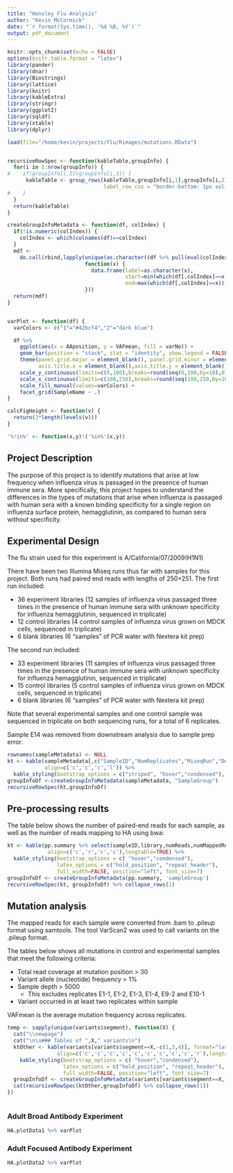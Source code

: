 ```yaml
---
title: "Hensley Flu Analysis"
author: "Kevin McCormick"
date: "`r format(Sys.time(), '%d %B, %Y')`"
output: pdf_document
---
```


```r
knitr::opts_chunk$set(echo = FALSE)
options(knitr.table.format = "latex") 
library(pander)
library(dnar)
library(Biostrings)
library(lattice)
library(knitr)
library(kableExtra)
library(stringr)
library(ggplot2)
library(sqldf)
library(xtable)
library(dplyr)

load(file="/home/kevin/projects/flu/Rimages/mutations.RData")


recursiveRowSpec <- function(kableTable,groupInfo) {
  for(i in 1:nrow(groupInfo)) {
#    if(groupInfo[i,2]<groupInfo[i,3]) {
      kableTable <- group_rows(kableTable,groupInfo[i,1],groupInfo[i,2],groupInfo[i,3],
                               label_row_css = "border-bottom: 1px solid; text-align:left")
#    }
  }
  return(kableTable)
}

createGroupInfoMetadata <- function(df, colIndex) {
  if(!is.numeric(colIndex)) {
    colIndex <- which(colnames(df)==colIndex)
  }
  mdf <-
    do.call(rbind,lapply(unique(as.character((df %>% pull(eval(colIndex))))),
                         function(x) {
                           data.frame(label=as.character(x),
                                      start=min(which(df[,colIndex]==x)),
                                      end=max(which(df[,colIndex]==x)))
                         }))
  return(mdf)
}


varPlot <- function(df) {
  varColors <- c("1"="#42bcf4","2"="dark blue")

  df %>%
    ggplot(aes(x = AAposition, y = VAFmean, fill = varNo)) +
    geom_bar(position = "stack", stat = "identity", show.legend = FALSE) + theme_bw() +
    theme(panel.grid.major = element_blank(), panel.grid.minor = element_blank(),
          axis.title.x = element_blank(),axis.title.y = element_blank()) +
    scale_y_continuous(limits=c(0,100),breaks=round(seq(0,100,by=10),0)) +
    scale_x_continuous(limits=c(100,250),breaks=round(seq(100,250,by=10),1)) +
    scale_fill_manual(values=varColors) +
    facet_grid(SampleName ~ .)
}

calcFigHeight <- function(v) {
  return(3*length(levels(v)))
}

'%!in%' <- function(x,y)!('%in%'(x,y))

```

## Project Description

The purpose of this project is to identify mutations that arise at low frequency when influenza virus is passaged in the presence of human immune sera. More specifically, this project hopes to understand the differences in the types of mutations that arise when influenza is passaged with human sera with a known binding specificity for a single region on influenza surface protein, hemagglutinin, as compared to human sera without specificity.

## Experimental Design

The flu strain used for this experiment is A/California/07/2009(H1N1)

There have been two Illumina Miseq runs thus far with samples for this project.  Both runs had paired end reads with lengths of 250+251.  The first run included:

* 36 experiment libraries (12 samples of influenza virus passaged three times in the presence of human immune sera with unknown specificity for influenza hemagglutinin, sequenced in triplicate)
* 12 control libraries (4 control samples of influenza virus grown on MDCK cells, sequenced in triplicate)
* 6 blank libraries (6 "samples" of PCR water with Nextera kit prep)

The second run included:

* 33 experiment libraries (11 samples of influenza virus passaged three times in the presence of human immune sera with unknown specificity for influenza hemagglutinin, sequenced in triplicate)
* 15 control libraries (5 control samples of influenza virus grown on MDCK cells, sequenced in triplicate)
* 6 blank libraries (6 "samples" of PCR water with Nextera kit prep)

Note that several experimental samples and one control sample was sequenced in triplicate on both sequencing runs, for a total of 6 replicates.

Sample E14 was removed from downstream analysis due to sample prep error.

```r

rownames(sampleMetadata) <- NULL
kt <- kable(sampleMetadata[,c("SampleID","NumReplicates","MiseqRun","Description")],
            align=c('c','c','c','l')) %>%
  kable_styling(bootstrap_options = c("striped", "hover","condensed"), font_size=7)
groupInfoDf <-createGroupInfoMetadata(sampleMetadata, "SampleGroup")
recursiveRowSpec(kt,groupInfoDf)
```

\newpage
## Pre-processing results

The table below shows the number of paired-end reads for each sample, as well as the number of reads mapping to HA using bwa:

```r
kt <- kable(pp.summary %>% select(sampleID,library,numReads,numMappedReads), format="latex",
             align=c('c','r','c','c'),longtable=TRUE) %>%
  kable_styling(bootstrap_options = c( "hover","condensed"),
                latex_options = c("hold_position", "repeat_header"),
                full_width=FALSE, position="left", font_size=7)
groupInfoDf <- createGroupInfoMetadata(pp.summary, 'sampleGroup')
recursiveRowSpec(kt, groupInfoDf) %>% collapse_rows(1)

```

\newpage
## Mutation analysis

The mapped reads for each sample were converted from .bam to .pileup format using samtools.  The tool VarScan2 was used to call variants on the .pileup format.

The tables below shows all mutations in control and experimental samples that meet the following criteria:

* Total read coverage at mutation position > 30
* Variant allele (nucleotide) frequency > 1%
* Sample depth > 5000
    + This excludes replicates E1-1, E1-2, E1-3, E1-4, E9-2 and E10-1
* Variant occurred in at least two replicates within sample

VAFmean is the average mutation frequency across replicates.

\newpage

```r

temp <- sapply(unique(variants$segment), function(X) {
  cat("\\newpage")
  cat("\n\n### Tables of ",X," variants\n")
  ktOther <- kable(variants[variants$segment==X,-c(1,3,4)], format="latex", row.names = F,
                align=c('c','c','c','c','c','c','c','c','c','r'),longtable=TRUE) %>%
    kable_styling(bootstrap_options = c( "hover","condensed"),
                  latex_options = c("hold_position", "repeat_header"),
                  full_width=FALSE, position="left", font_size=7)
  groupInfoDf <- createGroupInfoMetadata(variants[variants$segment==X,], 'sampleGroup')
  cat(recursiveRowSpec(ktOther,groupInfoDf) %>% collapse_rows(1))
})



```

\newpage

### Adult Broad Antibody Experiment

```r
HA.plotData1 %>% varPlot
```

### Adult Focused Antibody Experiment

```r
HA.plotData2 %>% varPlot

```
